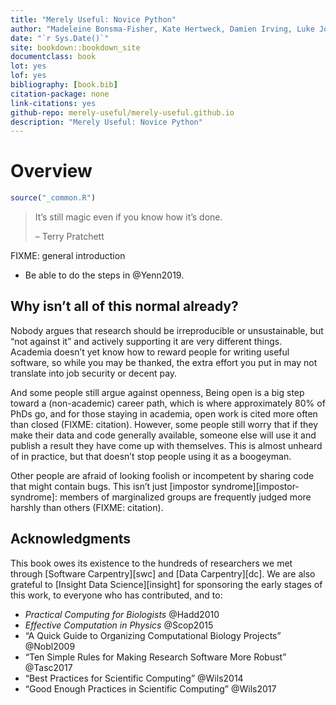 ```yaml
---
title: "Merely Useful: Novice Python"
author: "Madeleine Bonsma-Fisher, Kate Hertweck, Damien Irving, Luke Johnston, Christina Koch, Sara Mahallati, Brandeis Marshall, Joel Ostblom, Elizabeth Wickes, Charlotte Wickham, and Greg Wilson"
date: "`r Sys.Date()`"
site: bookdown::bookdown_site
documentclass: book
lot: yes
lof: yes
bibliography: [book.bib]
citation-package: none
link-citations: yes
github-repo: merely-useful/merely-useful.github.io
description: "Merely Useful: Novice Python"
---
```


# Overview {#overview}

```r
source("_common.R")
```

> It's still magic even if you know how it's done.
>
> -- Terry Pratchett

FIXME: general introduction

-   Be able to do the steps in @Yenn2019.

## Why isn't all of this normal already? {#overview-against}

Nobody argues that research should be irreproducible or unsustainable,
but "not against it" and actively supporting it are very different things.
Academia doesn't yet know how to reward people for writing useful software,
so while you may be thanked,
the extra effort you put in may not translate into job security or decent pay.

And some people still argue against openness,
Being open is a big step toward a (non-academic) career path,
which is where approximately 80% of PhDs go,
and for those staying in academia,
open work is cited more often than closed (FIXME: citation).
However,
some people still worry that if they make their data and code generally available,
someone else will use it and publish a result they have come up with themselves.
This is almost unheard of in practice,
but that doesn't stop people using it as a boogeyman.

Other people are afraid of looking foolish or incompetent by sharing code that might contain bugs.
This isn't just [impostor syndrome][impostor-syndrome]:
members of marginalized groups are frequently judged more harshly than others (FIXME: citation).

## Acknowledgments {#overview-ack}

This book owes its existence to
the hundreds of researchers we met through [Software Carpentry][swc] and [Data Carpentry][dc].
We are also grateful to [Insight Data Science][insight] for sponsoring the early stages of this work,
to everyone who has contributed,
and to:

-   *Practical Computing for Biologists* @Hadd2010
-   *Effective Computation in Physics* @Scop2015
-   "A Quick Guide to Organizing Computational Biology Projects" @Nobl2009
-   "Ten Simple Rules for Making Research Software More Robust" @Tasc2017
-   "Best Practices for Scientific Computing" @Wils2014
-   "Good Enough Practices in Scientific Computing" @Wils2017
